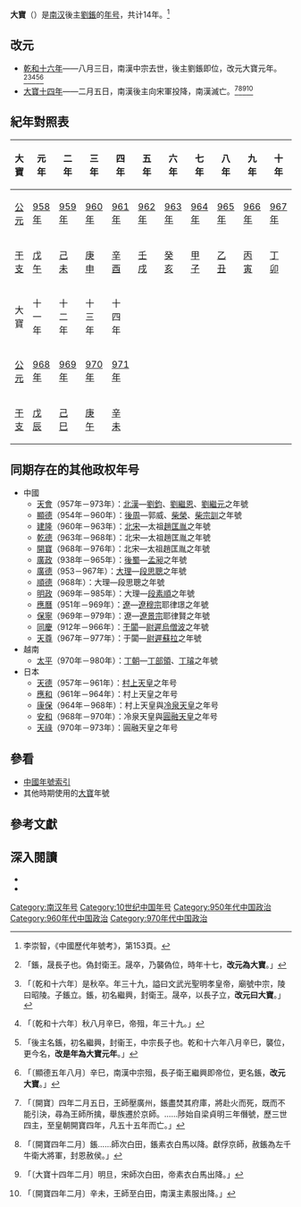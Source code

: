 {{Eranamebox|年号=大寶
|起讫时间= 958年八月－971年二月
|政权= [[南汉|南汉]]
|帝王= 南汉後主[[劉鋹|劉鋹]]
|历时= 14年
|timeline= <timeline>
ImageSize  = width:200 height:50
PlotArea   = width:180 height:30 left:10 bottom:20
TimeAxis   = orientation:horizontal
DateFormat = yyyy
Period     = from:917 till:971
AlignBars  = early
ScaleMajor = increment:20 start:917
Colors =
  id:canvas value:rgb(1,1,0.85)
BackgroundColors = canvas:canvas
PlotData =
  width:15 color:black
  bar:era from:start till:end
  bar:era from:917 till:971 color:black
  bar:era from:958 till:971 color:red
  bar:era from:958 till:971 color:orange
</timeline>
|说明= {{fontcolor|orange|大寶}}在南汉及{{fontcolor|red|劉鋹}}在位时期的位置。
}}
'''大寶'''（{{kj|958年|八月|971年|二月}}）是[[南汉|南汉]]後主[[劉鋹|劉鋹]]的[[年号|年号]]，共计14年。<ref>李崇智，《中國歷代年號考》，第153頁。</ref>

==改元==
*[[958年|乾和十六年]]——八月三日，南漢中宗去世，後主劉鋹即位，改元大寶元年。<ref>{{cite wikisource|title=舊五代史僭偽列傳二|last=薛居正|wslink=zh:舊五代史/卷135}}「鋹，晟長子也。偽封衛王。晟卒，乃襲偽位，時年十七，'''改元為大寶'''。」</ref><ref>{{cite wikisource|title=新五代史南漢世家第五|last=歐陽脩|wslink=zh:新五代史/卷65}}「〔乾和十六年〕是秋卒。年三十九，謚曰文武光聖明孝皇帝，廟號中宗，陵曰昭陵。子鋹立。鋹，初名繼興，封衛王。晟卒，以長子立，'''改元曰大寶'''。」</ref><ref>{{cite wikisource|title=十國春秋南漢二中宗本紀|last=吳任臣|wslink=zh:十國春秋/卷059}}「〔乾和十六年〕秋八月辛巳，帝殂，年三十九。」</ref><ref>{{cite wikisource|title=十國春秋南漢三後主本紀|last=吳任臣|wslink=zh:十國春秋/卷060}}「後主名鋹，初名繼興，封衞王，中宗長子也。乾和十六年八月辛巳，襲位，更今名，'''改是年為大寶元年'''。」</ref><ref>{{cite wikisource|title=資治通鑑後周紀五|last=司馬光|wslink=zh:資治通鑒 (胡三省音注)/卷294}}「〔顯德五年八月〕辛巳，南漢中宗殂，長子衛王繼興即帝位，更名鋹，'''改元大寶'''。」</ref>
*[[971年|大寶十四年]]——二月五日，南漢後主向宋軍投降，南漢滅亡。<ref>{{cite wikisource|title=舊五代史僭偽列傳二|last=薛居正|wslink=zh:舊五代史/卷135}}「〔開寶〕四年二月五日，王師壓廣州，鋹盡焚其府庫，將赴火而死，既而不能引決，尋為王師所擒，舉族遷於京師。……陟始自梁貞明三年僭號，歷三世四主，至皇朝開寶四年，凡五十五年而亡。」</ref><ref>{{cite wikisource|title=新五代史南漢世家第五|last=歐陽脩|wslink=zh:新五代史/卷65}}「〔開寶四年二月〕鋹……師次白田，鋹素衣白馬以降。獻俘京師，赦鋹為左千牛衛大將軍，封恩赦侯。」</ref><ref>{{cite wikisource|title=十國春秋南漢三後主本紀|last=吳任臣|wslink=zh:十國春秋/卷060}}「〔大寶十四年二月〕明旦，宋師次白田，帝素衣白馬出降。」</ref><ref>{{cite wikisource|title=續資治通鑑長編卷十二|last=李燾|wslink=zh:續資治通鑑長編/卷012}}「〔開寶四年二月〕辛未，王師至白田，南漢主素服出降。」</ref>

==紀年對照表==
{| class="wikitable"  style="text-align:center;"
!大寶!!元年!!二年!!三年!!四年!!五年!!六年!!七年!!八年!!九年!!十年
|-
![[公元|公元]]
|[[958年|958年]]||[[959年|959年]]||[[960年|960年]]||[[961年|961年]]||[[962年|962年]]||[[963年|963年]]||[[964年|964年]]||[[965年|965年]]||[[966年|966年]]||[[967年|967年]]
|-
![[干支|干支]]
|[[戊午|戊午]]||[[己未|己未]]||[[庚申|庚申]]||[[辛酉|辛酉]]||[[壬戌|壬戌]]||[[癸亥|癸亥]]||[[甲子|甲子]]||[[乙丑|乙丑]]||[[丙寅|丙寅]]||[[丁卯|丁卯]]
|-
!大寶!!十一年!!十二年!!十三年!!十四年
|-
![[公元|公元]]
|[[968年|968年]]||[[969年|969年]]||[[970年|970年]]||[[971年|971年]]
|-
![[干支|干支]]
|[[戊辰|戊辰]]||[[己巳|己巳]]||[[庚午|庚午]]||[[辛未|辛未]]
|}

==同期存在的其他政权年号==
*中國
**[[天會_(北漢)|天會]]（957年－973年）：[[北漢|北漢]]—[[劉鈞|劉鈞]]、[[劉繼恩|劉繼恩]]、[[劉繼元|劉繼元]]之年號
**[[顯德|顯德]]（954年－960年）：[[後周|後周]]—郭威、[[柴榮|柴榮]]、[[柴宗訓|柴宗訓]]之年號
**[[建隆|建隆]]（960年－963年）：[[北宋|北宋]]—太祖[[趙匡胤|趙匡胤]]之年號
**[[乾德_(北宋)|乾德]]（963年－968年）：北宋—太祖趙匡胤之年號
**[[開寶|開寶]]（968年－976年）：北宋—太祖趙匡胤之年號
**[[廣政|廣政]]（938年－965年）：[[後蜀|後蜀]]—[[孟昶|孟昶]]之年號
**[[廣德_(大理)|廣德]]（953－967年）：[[大理國|大理]]—[[段思聰|段思聰]]之年號
**[[顺德_(大理)|順德]]（968年）：大理—段思聰之年號
**[[明政_(大理)|明政]]（969年－985年）：大理—[[段素順|段素順]]之年號
**[[應曆|應曆]]（951年－969年）：[[遼朝|遼]]—[[遼穆宗|遼穆宗]]耶律璟之年號
**[[保寧|保寧]]（969年－979年）：遼—[[遼景宗|遼景宗]]耶律賢之年號
**[[同慶_(于闐)|同慶]]（912年－966年）：[[于闐|于闐]]—[[尉遲烏僧波|尉遲烏僧波]]之年號
**[[天尊_(年號)|天尊]]（967年－977年）：于闐—[[尉遲蘇拉|尉遲蘇拉]]之年號
*越南
**[[太平_(越南)|太平]]（970年－980年）：[[丁朝|丁朝]]—[[丁部領|丁部領]]、[[丁璿|丁璿]]之年號
*日本
**[[天德_(日本)|天德]]（957年－961年）：[[村上天皇|村上天皇]]之年号
**[[應和|應和]]（961年－964年）：村上天皇之年号
**[[康保_(日本)|康保]]（964年－968年）：村上天皇與[[冷泉天皇|冷泉天皇]]之年号
**[[安和|安和]]（968年－970年）：冷泉天皇與[[圓融天皇|圓融天皇]]之年号
**[[天祿_(日本)|天祿]]（970年－973年）：圓融天皇之年号

==參看==
*[[中国年号列表#南漢|中國年號索引]]
*其他時期使用的[[大寶|大寶]]年號

==參考文獻==
{{Reflist|2}}

==深入閱讀==
<div>
*{{Cite book|author=李崇智|title=中國歷代年號考|format=|url=|date=2004年12月|publisher=中華書局|location=北京|id=ISBN 7101025129}}
*{{Cite book|author=鄧洪波|title=東亞歷史年表|format=pdf|url=http://www.eastasia.ntu.edu.tw/chinese/05_a04.htm|date=2005年3月|publisher=國立臺灣大學東亞經典與文化研究計劃|location=臺北|id=ISBN 9789860005189|access-date=2022-01-03|archive-date=2007-08-25|archive-url=https://web.archive.org/web/20070825002742/http://www.eastasia.ntu.edu.tw/chinese/05_a04.htm|dead-url=yes}}
</div>

{{年号|[[乾和|乾和]]|[[中国年号列表|南汉年号]]<br>958年－971年|--}}
{{五代十國年號}}

[[Category:南汉年号|Category:南汉年号]]
[[Category:10世纪中国年号|Category:10世纪中国年号]]
[[Category:950年代中国政治|Category:950年代中国政治]]
[[Category:960年代中国政治|Category:960年代中国政治]]
[[Category:970年代中国政治|Category:970年代中国政治]]